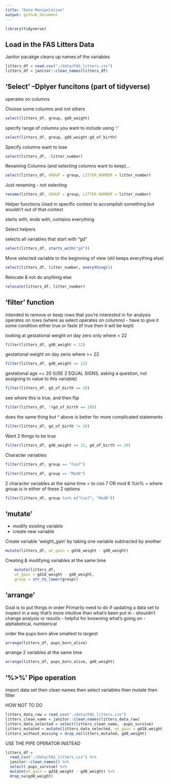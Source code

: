 ```yaml
---
title: "Data Manipulation"
output: github_document
---
```


```r
library(tidyverse)
```


## Load in the FAS Litters Data
  Janitor pacakge cleans up names of the variables
  
```r
litters_df = read.csv("./data/FAS_litters.csv")
litters_df = janitor::clean_names(litters_df)
```

## 'Select' --Dplyer funcitons (part of tidyverse)
  operates on columns

Choose some columns and not others

```r
select(litters_df, group, gd0_weight)
```

specify range of columns you want to include using ':'

```r
select(litters_df, group, gd0_weight:gd_of_birth)
```

Specify columns want to lose
```r
select(litters_df, -litter_number)
```

Renaming Columns (and selecting columns want to keep)...
```r
select(litters_df, GROUP = group, LITTER_NUMBER = litter_number)
```

Just renaming - not selecting
```r
rename(litters_df, GROUP = group, LITTER_NUMBER = litter_number)
```

Helper functions 
  Used in specific context to accomplish something but wouldn't   out of that context 
  
  starts with, ends with, contains everything
  
  Select helpers
  
  selects all variables that start with "gd" 
```r
select(litters_df, starts_with("gd"))
```

Move selected variable to the beginning of view (stil keeps everything else)
```r
select(litters_df, litter_number, everything())
```

Relocate & not do anything else 
```r
relocate(litters_df, litter_number)
```

## 'filter' function
  intended to remove or keep rows that you're interested in for    analysis
  operates on rows (where as select operates on columns)
  - have to give it some condition
     either true or fasle (if true then it will be kept)
 
 looking at gestational weight on day zero only where < 22 
```r
filter(litters_df, gd0_weight < 22)
```

  gestational weight on day zerio where >= 22

```r
filter(litters_df, gd0_weight >= 22)
```

gestational age == 20 (USE 2 EQUAL SIGNS, asking a question, not assigning to value to this variable)

```r
filter(litters_df, gd_of_birth == 20)
```


see where this is true, and then flip
```r
filter(litters_df, !(gd_of_birth == 20))
```

does the same thing but ^ above is better for more complicated statements
```r
filter(litters_df, gd_of_birth != 20)
```


Want 2 things to be true
```r
filter(litters_df, gd0_weight >= 22, gd_of_birth == 20)
```

Character variables
```r
filter(litters_df, group == "Con7")
```

```r
filter(litters_df, group == "Mod8")
```

2 character variables at the same time = to con 7 OR mod 8 
  %in% = where group is in either of these 2 options
```r
filter(litters_df, group %in% c("Con7", "Mod8"))
```

## 'mutate'
- modify existing variable
- create new variable 

Create variable 'weight_gain' by taking one variable subtracted by another 

```r
mutate(litters_df, wt_gain = gd18_weight - gd0_weight)
```

Creating & modifying variables at the same time
```r
    mutate(litters_df,
    wt_gain = gd18_weight - gd0_weight,
    group = str_to_lower(group))
```


## 'arrange'
Goal is to put things in order
Primarily need to do if updating a data set to inspect in a way that's more intuitive than what's been put in
- shouldn't change analysis or resutls 
- helpful for knowning what's going on 
- alphabetical, numberical

order the pups born alive smallest to largest
```r
arrange(litters_df, pups_born_alive)
```

arrange 2 variables at the same time
```r
arrange(litters_df, pups_born_alive, gd0_weight)
```


## '%>%' Pipe operation

import data set
then clean names
then select variables
then mutate
then filter

HOW NOT TO DO

```r
litters_data_raw = read_csv("./data/FAS_litters.csv")
litters_clean_name = janitor::clean_names(litters_data_raw)
litters_data_selected = select(litters_clean_name, -pups_survive)
litters_mutated = mutate(litters_data_selected, wt_gain = gd18_weight - gd0_weight)
litters_without_missing = drop_na(litters_mutated, gd0_weight)
```

USE THE PIPE OPERATOR INSTEAD

```r
litters_df = 
  read_csv("./data/FAS_litters.csv") %>% 
  janitor::clean_names() %>% 
  select(-pups_survive) %>% 
  mutate(wt_gain = gd18_weight - gd0_weight) %>% 
  drop_na(gd0_weight)
```





